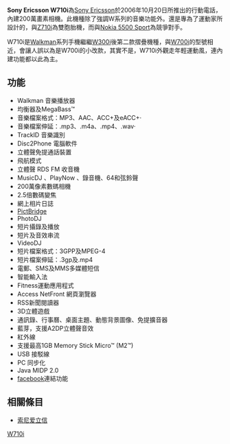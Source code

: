 {{unreferenced|time=2019-04-03T10:07:23+00:00}}
{{Infobox Mobile
| name = Sony Ericsson W710i
| image = Sony Ericsson w710.JPG
| screen = 1.9英寸 176×220[[像素|像素]]<br />260000色[[TFT|TFT]]彩屏
| ringtone = 72和弦
| memory = 动态内存10MB
| networks = [[GSM|GSM]] 900/1800/1900 MHz
| connectivity = [[USB|USB]]、[[紅外線|紅外線]]、[[藍牙|藍牙]]
| size = 88×48×24.5 mm
| weight = 101[[克|克]]
}}

'''Sony Ericsson W710i'''為[[Sony_Ericsson|Sony Ericsson]]於2006年10月20日所推出的行動電話，內建200萬畫素相機。此機種除了強調W系列的音樂功能外。還是專為了運動家所設計的，與[[Sony_Ericsson_Z710i|Z710i]]為雙胞胎機，而與[[Nokia_5500_Sport|Nokia 5500 Sport]]為競爭對手。

W710i是[[Walkman|Walkman]]系列手機繼繼[[Sony_Ericsson_W300i|W300i]]後第二款摺疊機種，與[[Sony_Ericsson_W700i|W700i]]的型號相近，會讓人誤以為是W700i的小改款，其實不是，W710i外觀走年輕運動風，連內建功能都以此為主。

== 功能 ==
*Walkman 音樂播放器
*均衡器及MegaBass™
*音樂檔案格式：MP3、AAC、ACC+及eACC+·
*音樂檔案伸延：.mp3、.m4a、.mp4、.wav·
*TrackID 音樂識別
*Disc2Phone 電腦軟件
*立體聲免提通話裝置
*飛航模式
*立體聲 RDS FM 收音機
*MusicDJ 、PlayNow 、錄音機、64和弦鈴聲
*200萬像素數碼相機
*2.5倍數碼變焦
*網上相片日誌
*[[PictBridge|PictBridge]]
*PhotoDJ
*短片攝錄及播放
*短片及音效串流
*VideoDJ
*短片檔案格式：3GPP及MPEG-4
*短片檔案伸延：.3gp及.mp4
*電郵、SMS及MMS多媒體短信
*智能輸入法
*Fitness運動應用程式
*Access NetFront 網頁瀏覽器
*RSS新聞閱讀器
*3D立體遊戲
*通訊錄、行事曆、桌面主題、動態背景圖像、免提擴音器
*藍芽，支援A2DP立體聲音效
*紅外線
*支援最高1GB Memory Stick Micro™ (M2™)
*USB 接駁線
*PC 同步化
*Java MIDP 2.0
*[[facebook|facebook]]連結功能

== 相關條目 ==
*[[索尼爱立信|索尼爱立信]]

{{SEphones}}

[[Category:索尼愛立信手機|W710i]]